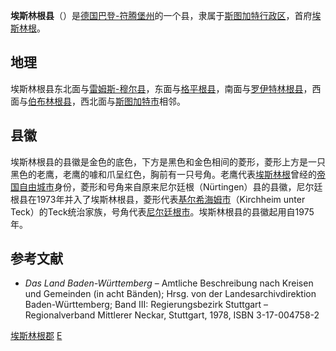 {{德国县级行政单位
| 县徽图 = Image:Wappen Landkreis Esslingen.svg
| 在德国内的位置图 = Image:Lage des Landkreises Esslingen in Deutschland.png
| 所属联邦州 = 巴登-符腾堡州
| 所属行政区 = 斯图加特行政区
| 首府 = 埃斯林根
| 面积 = 641.49
| 人口 = 514,174
| 统计时间 = 2006年6月30日
| 人口密度 = 801
| 汽车牌号 = ES
| 下设城镇 = 13个市、31个镇
| 政府地址 = Pulverwiesen 11<br />73728 Esslingen
| 政府网站 = www.landkreis-esslingen.de
| 在州内的位置图 = Image:Baden_wuerttemberg_es.png
|}}
'''埃斯林根县'''（{{lang-de|Landkreis Esslingen}}）是[[德国|德国]][[巴登-符腾堡州|巴登-符腾堡州]]的一个县，隶属于[[斯图加特行政区|斯图加特行政区]]，首府[[埃斯林根|埃斯林根]]。

== 地理 ==

埃斯林根县东北面与[[雷姆斯-穆尔县|雷姆斯-穆尔县]]，东面与[[格平根县|格平根县]]，南面与[[罗伊特林根县|罗伊特林根县]]，西面与[[伯布林根县|伯布林根县]]，西北面与[[斯图加特|斯图加特市]]相邻。

== 县徽 ==

埃斯林根县的县徽是金色的底色，下方是黑色和金色相间的菱形，菱形上方是一只黑色的老鹰，老鹰的噱和爪呈红色，胸前有一只号角。老鹰代表[[埃斯林根|埃斯林根]]曾经的[[帝国自由城市|帝国自由城市]]身份，菱形和号角来自原来尼尔廷根（Nürtingen）县的县徽，尼尔廷根县在1973年并入了埃斯林根县，菱形代表[[基尔希海姆市|基尔希海姆市]]（Kirchheim unter Teck）的Teck统治家族，号角代表[[尼尔廷根市|尼尔廷根市]]。埃斯林根县的县徽起用自1975年。

== 参考文献 ==
<div class="references-small">
* ''Das Land Baden-Württemberg'' – Amtliche Beschreibung nach Kreisen und Gemeinden (in acht Bänden); Hrsg. von der Landesarchivdirektion Baden-Württemberg; Band III: Regierungsbezirk Stuttgart – Regionalverband Mittlerer Neckar, Stuttgart, 1978, ISBN 3-17-004758-2
</div>

{{巴登-符腾堡州行政区划}}
{{埃斯林根郡行政區劃}}
{{Authority control}}

[[Category:埃斯林根郡|]]
[[Category:巴登-符腾堡州的县|E]]